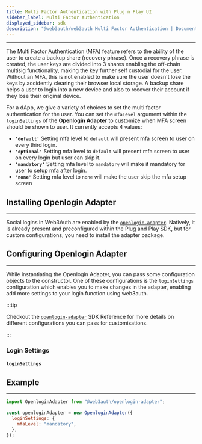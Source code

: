 ```yaml
---
title: Multi Factor Authentication with Plug n Play UI
sidebar_label: Multi Factor Authentication
displayed_sidebar: sdk
description: "@web3auth/web3auth Multi Factor Authentication | Documentation - Web3Auth"
---
```



---

The Multi Factor Authentication (MFA) feature refers to the ability of the user to create a backup share (recovery phrase). Once a recovery phrase is
created, the user keys are divided into 3 shares enabling the off-chain multisig functionality, making the key further self custodial for the user.
Without an MFA, this is not enabled to make sure the user doesn't lose the keys by accidently clearing their browser local storage. A backup share
helps a user to login into a new device and also to recover their account if they lose their original device.

For a dApp, we give a variety of choices to set the multi factor authentication for the user. You can set the `mfaLevel` argument within the
`loginSettings` of the **Openlogin Adapter** to customize when MFA screen should be shown to user. It currently accepts 4 values:

- **`'default'`** Setting mfa level to `default` will present mfa screen to user on every third login.
- **`'optional'`** Setting mfa level to `default` will present mfa screen to user on every login but user can skip it.
- **`'mandatory'`** Setting mfa level to `mandatory` will make it mandatory for user to setup mfa after login.
- **`'none'`** Setting mfa level to `none` will make the user skip the mfa setup screen

## Installing Openlogin Adapter

---

Social logins in Web3Auth are enabled by the [`openlogin-adapter`](../openlogin). Natively, it is already present and preconfigured within the Plug
and Play SDK, but for custom configurations, you need to install the adapter package.

<OpenloginAdapterInstall />

## Configuring Openlogin Adapter

---

While instantiating the Openlogin Adapter, you can pass some configuration objects to the constructor. One of these configurations is the
`loginSettings` configuration which enables you to make changes in the adapter, enabling add more settings to your login function using web3auth.

:::tip

Checkout the [`openlogin-adapter`](../openlogin) SDK Reference for more details on different configurations you can pass for customisations.

:::

### Login Settings

#### `loginSettings`

<OpenloginLoginParams />

## Example

---

```js
import OpenloginAdapter from "@web3auth/openlogin-adapter";

const openloginAdapter = new OpenloginAdapter({
  loginSettings: {
    mfaLevel: "mandatory",
  },
});
```
